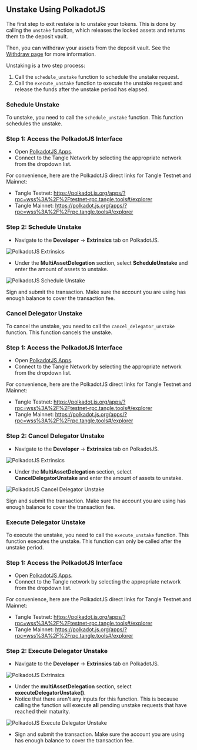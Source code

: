 ## Unstake Using PolkadotJS

The first step to exit restake is to unstake your tokens. This is done by calling the `unstake` function, which releases the locked assets and returns them to the deposit vault.

Then, you can withdraw your assets from the deposit vault. See the [Withdraw page](./withdraw.mdx) for more information.

Unstaking is a two step process:

1. Call the `schedule_unstake` function to schedule the unstake request.
2. Call the `execute_unstake` function to execute the unstake request and release the funds after the unstake period has elapsed.

### Schedule Unstake

To unstake, you need to call the `schedule_unstake` function. This function schedules the unstake.

### Step 1: Access the PolkadotJS Interface

- Open [PolkadotJS Apps](https://polkadot.js.org/apps/).
- Connect to the Tangle Network by selecting the appropriate network from the dropdown list.

For convenience, here are the PolkadotJS direct links for Tangle Testnet and Mainnet:

- Tangle Testnet: https://polkadot.js.org/apps/?rpc=wss%3A%2F%2Ftestnet-rpc.tangle.tools#/explorer
- Tangle Mainnet: https://polkadot.js.org/apps/?rpc=wss%3A%2F%2Frpc.tangle.tools#/explorer

### Step 2: Schedule Unstake

- Navigate to the **Developer** → **Extrinsics** tab on PolkadotJS.

![PolkadotJS Extrinsics](/images/extrinsic.png)

- Under the **MultiAssetDelegation** section, select **ScheduleUnstake** and enter the amount of assets to unstake.

![PolkadotJS Schedule Unstake](/images/restake/delegate/scheduleunstake.png)

Sign and submit the transaction. Make sure the account you are using has enough balance to cover the transaction fee.

### Cancel Delegator Unstake

To cancel the unstake, you need to call the `cancel_delegator_unstake` function. This function cancels the unstake.

### Step 1: Access the PolkadotJS Interface

- Open [PolkadotJS Apps](https://polkadot.js.org/apps/).
- Connect to the Tangle Network by selecting the appropriate network from the dropdown list.

For convenience, here are the PolkadotJS direct links for Tangle Testnet and Mainnet:

- Tangle Testnet: https://polkadot.js.org/apps/?rpc=wss%3A%2F%2Ftestnet-rpc.tangle.tools#/explorer
- Tangle Mainnet: https://polkadot.js.org/apps/?rpc=wss%3A%2F%2Frpc.tangle.tools#/explorer

### Step 2: Cancel Delegator Unstake

- Navigate to the **Developer** → **Extrinsics** tab on PolkadotJS.

![PolkadotJS Extrinsics](/images/extrinsic.png)

- Under the **MultiAssetDelegation** section, select **CancelDelegatorUnstake** and enter the amount of assets to unstake.

![PolkadotJS Cancel Delegator Unstake](/images/restake/delegate/canceldelegatorunstake.png)

Sign and submit the transaction. Make sure the account you are using has enough balance to cover the transaction fee.

### Execute Delegator Unstake

To execute the unstake, you need to call the `execute_unstake` function. This function executes the unstake. This function can only be called after the unstake period.

### Step 1: Access the PolkadotJS Interface

- Open [PolkadotJS Apps](https://polkadot.js.org/apps/).
- Connect to the Tangle network by selecting the appropriate network from the dropdown list.

For convenience, here are the PolkadotJS direct links for Tangle Testnet and Mainnet:

- Tangle Testnet: https://polkadot.js.org/apps/?rpc=wss%3A%2F%2Ftestnet-rpc.tangle.tools#/explorer
- Tangle Mainnet: https://polkadot.js.org/apps/?rpc=wss%3A%2F%2Frpc.tangle.tools#/explorer

### Step 2: Execute Delegator Unstake

- Navigate to the **Developer** → **Extrinsics** tab on PolkadotJS.

![PolkadotJS Extrinsics](/images/extrinsic.png)

- Under the **multiAssetDelegation** section, select **executeDelegatorUnstake()**.
- Notice that there aren't any inputs for this function. This is because calling the function will execute **all** pending unstake requests that have reached their maturity.

![PolkadotJS Execute Delegator Unstake](/images/restake/delegate/executedelegatorUnstake.png)

- Sign and submit the transaction. Make sure the account you are using has enough balance to cover the transaction fee.
